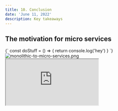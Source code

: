 ```yaml
---
title: 10. Conclusion
date: 'June 11, 2022'
description: Key takeaways
---
```


## The motivation for micro services

<SyntaxHighlighter language="javascript" className="syntax-highlighter">
  {`
    const doStuff = () => {
      return console.log('hey')
    }
  `}
</SyntaxHighlighter>

<div style={{ position: 'relative', height: '200px', margin: '16px' }}>
  <Image
    src="/assets/monolithic-to-micro-services.png"
    alt="monolithic-to-micro-services.png"
    layout={'fill'}
    objectFit={'contain'}
  />
</div>
<div className="iframe-container">
  <iframe
    src="https://codesandbox.io/embed/webpack-module-federation-l09o0?fontsize=14&hidenavigation=1&theme=dark"
    style={{
      width: '100%',
      height: '1000px',
      border: '0',
      borderRadius: '4px',
      overflow: 'hidden',
    }}
    title="Webpack-Module-Federation"
    allow="accelerometer; ambient-light-sensor; camera; encrypted-media; geolocation; gyroscope; hid; microphone; midi; payment; usb; vr; xr-spatial-tracking"
    sandbox="allow-forms allow-modals allow-popups allow-presentation allow-same-origin allow-scripts"
  />
</div>

<br />
<div className="page-menu-bottom">
  <Link href="/" passHref>
    <div className="menu-link"> {'< Back'}</div>
  </Link>
  <Link href="/" passHref>
    <div className="menu-link">{'Benefits of Micro frontends >'}</div>
  </Link>
</div>
